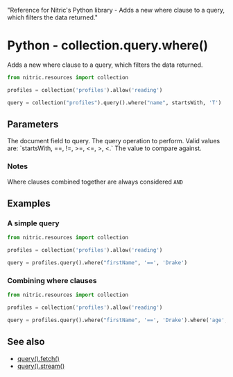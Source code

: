   "Reference for Nitric's Python library - Adds a new where clause to a query, which filters the data returned."

# Python - collection.query.where()

Adds a new where clause to a query, which filters the data returned.

```python
from nitric.resources import collection

profiles = collection('profiles').allow('reading')

query = collection("profiles").query().where("name", startsWith, 'T')
```

## Parameters

<Properties>
  <Property name="field" required type="string">
    The document field to query.
  </Property>
  <Property name="operation" required type="string">
    The query operation to perform. Valid values are: `startsWith, ==, !=, >=, <=, >, <.`
  </Property>
  <Property name="value" required type="string or number">
    The value to compare against.
  </Property>
</Properties>

### Notes

Where clauses combined together are always considered `AND`

## Examples

### A simple query

```python
from nitric.resources import collection

profiles = collection('profiles').allow('reading')

query = profiles.query().where("firstName", '==', 'Drake')
```

### Combining where clauses

```python
from nitric.resources import collection

profiles = collection('profiles').allow('reading')

query = profiles.query().where("firstName", '==', 'Drake').where('age', '>=', 21)
```

## See also

- [query().fetch()](./collection-query-fetch)
- [query().stream()](./collection-query-stream)
